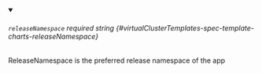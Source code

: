 
<details className="config-field" data-expandable="false" open>
<summary>

###### `releaseNamespace` <span className="config-field-required" data-required="false">required</span> <span className="config-field-type">string</span> <span className="config-field-default"></span> <span className="config-field-enum"></span> {#virtualClusterTemplates-spec-template-charts-releaseNamespace}

ReleaseNamespace is the preferred release namespace of the app

</summary>



</details>
